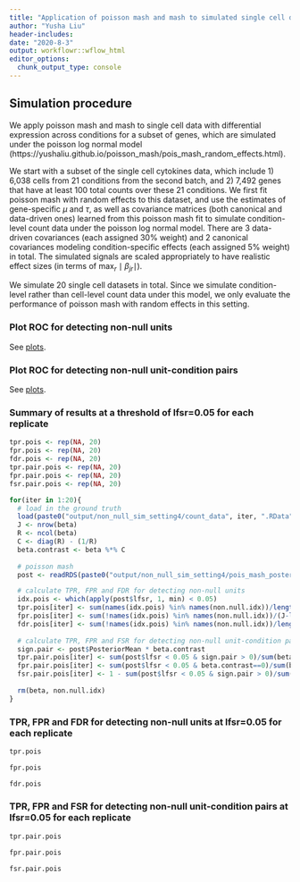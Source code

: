 ```yaml
---
title: "Application of poisson mash and mash to simulated single cell data with signal (setting 4)"
author: "Yusha Liu"
header-includes:
date: "2020-8-3"
output: workflowr::wflow_html
editor_options:
  chunk_output_type: console
---
```


## Simulation procedure
We apply poisson mash and mash to single cell data with differential expression across conditions for a subset of genes, which are simulated under the poisson log normal model (https://yushaliu.github.io/poisson_mash/pois_mash_random_effects.html).

We start with a subset of the single cell cytokines data, which include 1) 6,038 cells from 21 conditions from the second batch, and 2) 7,492 genes that have at least 100 total counts over these 21 conditions. We first fit poisson mash with random effects to this dataset, and use the estimates of gene-specific $\mu$ and $\tau$, as well as covariance matrices (both canonical and data-driven ones) learned from this poisson mash fit to simulate condition-level count data under the poisson log normal model. There are 3 data-driven covariances (each assigned $30\%$ weight) and 2 canonical covariances modeling condition-specific effects (each assigned $5\%$ weight) in total. The simulated signals are scaled appropriately to have realistic effect sizes (in terms of $\max_r \mid \beta_{jr}\mid$).

We simulate 20 single cell datasets in total. Since we simulate condition-level rather than cell-level count data under this model, we only evaluate the performance of poisson mash with random effects in this setting.


### Plot ROC for detecting non-null units
See [plots](https://github.com/YushaLiu/poisson_mash/blob/master/output/non_null_units_setting4.pdf). \


### Plot ROC for detecting non-null unit-condition pairs
See [plots](https://github.com/YushaLiu/poisson_mash/blob/master/output/non_null_pairs_setting4.pdf). \


### Summary of results at a threshold of lfsr=0.05 for each replicate
```r
tpr.pois <- rep(NA, 20)
fpr.pois <- rep(NA, 20)
fdr.pois <- rep(NA, 20)
tpr.pair.pois <- rep(NA, 20)
fpr.pair.pois <- rep(NA, 20)
fsr.pair.pois <- rep(NA, 20)

for(iter in 1:20){
  # load in the ground truth
  load(paste0("output/non_null_sim_setting4/count_data", iter, ".RData"))
  J <- nrow(beta)
  R <- ncol(beta)
  C <- diag(R) - (1/R)
  beta.contrast <- beta %*% C
  
  # poisson mash
  post <- readRDS(paste0("output/non_null_sim_setting4/pois_mash_posterior_rep_", iter, ".Rds"))

  # calculate TPR, FPR and FDR for detecting non-null units
  idx.pois <- which(apply(post$lfsr, 1, min) < 0.05)
  tpr.pois[iter] <- sum(names(idx.pois) %in% names(non.null.idx))/length(non.null.idx)
  fpr.pois[iter] <- sum(!names(idx.pois) %in% names(non.null.idx))/(J-length(non.null.idx))
  fdr.pois[iter] <- sum(!names(idx.pois) %in% names(non.null.idx))/length(idx.pois)
    
  # calculate TPR, FPR and FSR for detecting non-null unit-condition pairs
  sign.pair <- post$PosteriorMean * beta.contrast
  tpr.pair.pois[iter] <- sum(post$lfsr < 0.05 & sign.pair > 0)/sum(beta.contrast!=0)
  fpr.pair.pois[iter] <- sum(post$lfsr < 0.05 & beta.contrast==0)/sum(beta.contrast==0)
  fsr.pair.pois[iter] <- 1 - sum(post$lfsr < 0.05 & sign.pair > 0)/sum(post$lfsr < 0.05)
  
  rm(beta, non.null.idx)
}

```


### TPR, FPR and FDR for detecting non-null units at lfsr=0.05 for each replicate
```r
tpr.pois

fpr.pois

fdr.pois

```


### TPR, FPR and FSR for detecting non-null unit-condition pairs at lfsr=0.05 for each replicate
```r
tpr.pair.pois

fpr.pair.pois
  
fsr.pair.pois

```
